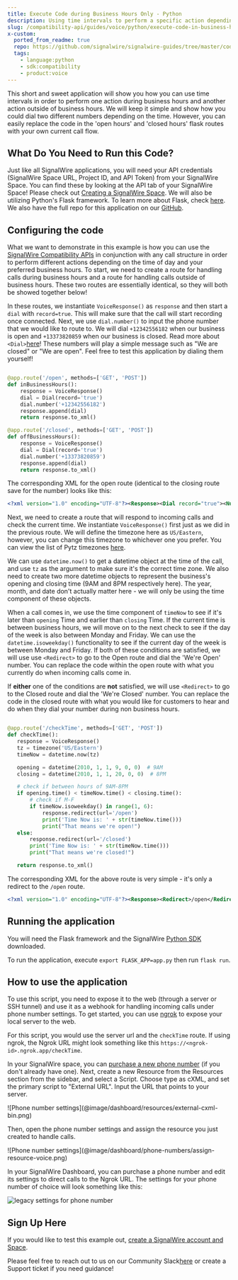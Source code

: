 ```yaml
---
title: Execute Code during Business Hours Only - Python
description: Using time intervals to perform a specific action depending on business hours.
slug: /compatibility-api/guides/voice/python/execute-code-in-business-hours-only
x-custom:
  ported_from_readme: true
  repo: https://github.com/signalwire/signalwire-guides/tree/master/code/execute_code_in_business_hours
  tags:
    - language:python
    - sdk:compatibility
    - product:voice
---
```


This short and sweet application will show you how you can use time intervals in order to perform one action during business hours and another action outside of business hours. We will keep it simple and show how you could dial two different numbers depending on the time. However, you can easily replace the code in the 'open hours' and 'closed hours' flask routes with your own current call flow.

What Do You Need to Run this Code?
----------------------------------

Just like all SignalWire applications, you will need your API credentials (SignalWire Space URL, Project ID, and API Token) from your SignalWire Space. You can find these by looking at the API tab of your SignalWire Space! Please check out [Creating a SignalWire Space](/platform/dashboard/getting-started/signing-up-for-a-space). We will also be utilizing Python's Flask framework. To learn more about Flask, check [here](https://flask.palletsprojects.com/en/2.0.x/). We also have the full repo for this application on our [GitHub](https://github.com/signalwire/signalwire-guides/tree/master/code/execute_code_in_business_hours).

Configuring the code
--------------------

What we want to demonstrate in this example is how you can use the [SignalWire Compatibility APIs](/rest/compatibility-api/endpoints/list-accounts) in conjunction with any call structure in order to perform different actions depending on the time of day and your preferred business hours. To start, we need to create a route for handling calls during business hours and a route for handling calls outside of business hours. These two routes are essentially identical, so they will both be showed together below!

In these routes, we instantiate `VoiceResponse()` as `response` and then start a `dial` with `record=true`. This will make sure that the call will start recording once connected. Next, we use `dial.number()` to input the phone number that we would like to route to. We will dial `+12342556182` when our business is open and `+13373820859` when our business is closed. Read more about `<Dial>`[here](/compatibility-api/cxml/voice/dial)! These numbers will play a simple message such as "We are closed" or "We are open". Feel free to test this application by dialing them yourself!

```python

@app.route('/open', methods=['GET', 'POST'])
def inBusinessHours():
    response = VoiceResponse()
    dial = Dial(record='true')
    dial.number('+12342556182')
    response.append(dial)
    return response.to_xml()

@app.route('/closed', methods=['GET', 'POST'])
def offBusinessHours():
    response = VoiceResponse()
    dial = Dial(record='true')
    dial.number('+13373820859')
    response.append(dial)
    return response.to_xml()
```

 The corresponding XML for the open route (identical to the closing route save for the number) looks like this: 

```xml
<?xml version="1.0" encoding="UTF-8"?><Response><Dial record="true"><Number>+12342556182</Number></Dial></Response>
```

 Next, we need to create a route that will respond to incoming calls and check the current time. We instantiate `VoiceResponse()` first just as we did in the previous route. We will define the timezone here as `US/Eastern`, however, you can change this timezone to whichever one you prefer. You can view the list of Pytz timezones [here](https://gist.github.com/heyalexej/8bf688fd67d7199be4a1682b3eec7568).

We can use `datetime.now()` to get a datetime object at the time of the call, and use `tz` as the argument to make sure it's the correct time zone. We also need to create two more datetime objects to represent the business's opening and closing time (9AM and 8PM respectively here). The year, month, and date don't actually matter here - we will only be using the time component of these objects. 

When a call comes in,  we use the time component of `timeNow` to see if it's later than `opening` Time and earlier than `closing` Time. If the current time is between business hours, we will move on to the next check to see if the day of the week is also between Monday and Friday. We can use the `datetime.isoweekday()` functionality to see if the current day of the week is between Monday and Friday. If both of these conditions are satisfied, we will use use `<Redirect>` to go to the Open route and dial the 'We're Open' number. You can replace the code within the open route with what you currently do when incoming calls come in. 

If **either** one of the conditions are **not** satisfied, we will use `<Redirect>` to go to the Closed route and dial the 'We're Closed' number. You can replace the code in the closed route with what you would like for customers to hear and do when they dial your number during non business hours. 

```python

@app.route('/checkTime', methods=['GET', 'POST'])
def checkTime():
   response = VoiceResponse()
   tz = timezone('US/Eastern')
   timeNow = datetime.now(tz)

   opening = datetime(2010, 1, 1, 9, 0, 0)  # 9AM
   closing = datetime(2010, 1, 1, 20, 0, 0)  # 8PM

   # check if between hours of 9AM-8PM
   if opening.time() < timeNow.time() < closing.time():
       # check if M-F
       if timeNow.isoweekday() in range(1, 6):
           response.redirect(url='/open')
           print('Time Now is: ' + str(timeNow.time()))
           print("That means we're open!")
   else:
       response.redirect(url='/closed')
       print('Time Now is: ' + str(timeNow.time()))
       print("That means we're closed!")

   return response.to_xml()
```

The corresponding XML for the above route is very simple - it's only a redirect to the `/open` route. 

```xml
<?xml version="1.0" encoding="UTF-8"?><Response><Redirect>/open</Redirect></Response>
```

Running the application
-----------------------

You will need the Flask framework and the SignalWire [Python SDK](/compatibility-api/sdks) downloaded.

To run the application, execute `export FLASK_APP=app.py` then run `flask run`.

How to use the application
--------------------------

To use this script, you need to expose it to the web (through a server or SSH tunnel) and use it as a webhook for handling incoming calls under phone number settings. 
To get started, you can use [ngrok](https://ngrok.com/) to expose your local server to the web. 

For this script, you would use the server url and the `checkTime` route. If using ngrok, the Ngrok URL might look something like this `https://<ngrok-id>.ngrok.app/checkTime`.

In your SignalWire space, you can [purchase a new phone number](/platform/phone-numbers/getting-started/buying-a-phone-number) (if you don't already have one). 
Next, create a new Resource from the Resources section from the sidebar, and select a Script. Choose type as cXML, and set the primary script to "External URL".
Input the URL that points to your server.

<Frame>
![Phone number settings](@image/dashboard/resources/external-cxml-bin.png)
</Frame>

Then, open the phone number settings and assign the resource you just created to handle calls. 

<Frame>
![Phone number settings](@image/dashboard/phone-numbers/assign-resource-voice.png)
</Frame>


<NewLegacy />

<Accordion title="For Legacy UI">

 In your SignalWire Dashboard, you can purchase a phone number and edit its settings to direct calls to the Ngrok URL. The settings for your phone number of choice will look something like this:

![legacy settings for phone number](@image/dashboard/legacy/external-cxml-webhook.png)

</Accordion>


Sign Up Here
------------

If you would like to test this example out, [create a SignalWire account and Space](https://m.signalwire.com/signups/new?s=1).

Please feel free to reach out to us on our Community Slack[here](http://signalwire.community/) or create a Support ticket if you need guidance!
